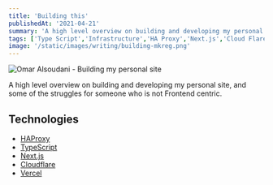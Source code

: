 ```yaml
---
title: 'Building this'
publishedAt: '2021-04-21'
summary: 'A high level overview on building and developing my personal site, and some of the struggles for someone who is not Frontend centric.'
tags: ['Type Script','Infrastructure','HA Proxy','Next.js','Cloud Flare']
image: '/static/images/writing/building-mkreg.png'
---
```


<Image
  src="/static/images/writing/building-mkreg.png"
  alt="Omar Alsoudani - Building my personal site"
  width={1392}
  height={1100}
/>

A high level overview on building and developing my personal site, and some of the struggles for someone who is not Frontend centric.

## Technologies

- [HAProxy](https://www.haproxy.org/)
- [TypeScript](https://www.typescriptlang.org/)
- [Next.js](https://nextjs.org/)
- [Cloudflare](https://cloudflare.com/)
- [Vercel](https://vercel.com/)